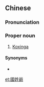 ==Chinese==
{{zh-forms|s=国姓爷}}
{{wikipedia|lang=zh}}

===Pronunciation===
{{zh-pron
|m=Guóxìngyé
|c=gwok3 sing3 je4
|mn=Kok-sèng-iâ/Kok-sìⁿ-iâ
|cat=pn
}}

===Proper noun===
{{zh-proper noun}}

# [[Koxinga]]

====Synonyms====
* {{zh-l|鄭成功}}

[[et:國姓爺]]